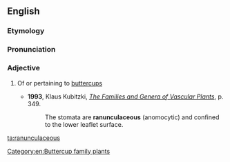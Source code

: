 ==English==

===Etymology===
{{rfe|lang=en}}

===Pronunciation===
{{rfp|lang=en}}

===Adjective===
{{en-adj}}

# {{label|en|botany}} Of or pertaining to [[buttercup]]s
#* '''1993''', Klaus Kubitzki, ''[http://books.google.com/books?id=yjlzrzbRXNQC&pg=PA349&dq=ranunculaceous&sig=4FMekhLB-caK2c-n8tyG3DTWzTc The Families and Genera of Vascular Plants]'', p. 349.
#*: The stomata are '''ranunculaceous''' (anomocytic) and confined to the lower leaflet surface.

[[Category:en:Buttercup family plants]]

[[ta:ranunculaceous]]